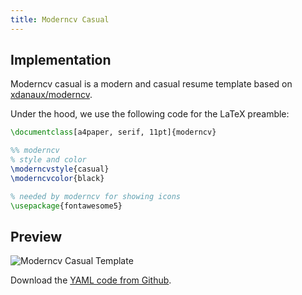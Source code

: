 ```yaml
---
title: Moderncv Casual
---
```


## Implementation

Moderncv casual is a modern and casual resume template based on
[xdanaux/moderncv](https://github.com/xdanaux/moderncv).

Under the hood, we use the following code for the LaTeX preamble:

```latex
\documentclass[a4paper, serif, 11pt]{moderncv}

%% moderncv
% style and color
\moderncvstyle{casual}
\moderncvcolor{black}

% needed by moderncv for showing icons
\usepackage{fontawesome5}
```

## Preview

![Moderncv Casual Template](./static/images/moderncv-casual-template.png)

Download the [YAML code from
Github](https://github.com/yamlresume/web/tree/main/content/docs/layout/templates/static/resources/moderncv-casual-template.yml).